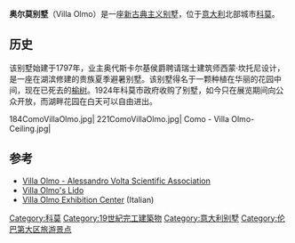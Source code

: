 {{Coord|45|49|8.53|N|9|3|55.53|E|region:IT_scale:5000_type:landmark|display=title}}
{{Infobox building
| name                = 奥尔莫别墅
| native_name         = Villa Olmo
| image               = ComoPalace.jpg
| architectural_style = 新古典主义
| location            = [[意大利|意大利]][[科莫|科莫]]
| start_date          = 1797
| architect           = 西蒙·坎托尼
}}
'''奥尔莫别墅'''（Villa Olmo）是一座[[新古典主义建筑|新古典主义]][[别墅|别墅]]，位于[[意大利|意大利]]北部城市[[科莫|科莫]]。

==历史==
该别墅始建于1797年，业主奥代斯卡尔基侯爵聘请瑞士建筑师西蒙·坎托尼设计，是一座在湖滨修建的贵族夏季避暑别墅。该别墅得名于一颗种植在华丽的花园中间，现在已死去的[[榆树|榆树]]。1924年科莫市政府收购了别墅，如今只在展览期间向公众开放，而湖畔花园在白天可以自由进出。

<gallery mode=packed>
184ComoVillaOlmo.jpg|
221ComoVillaOlmo.jpg|
Como - Villa Olmo- Ceiling.jpg|
</gallery>

==参考==
* [https://web.archive.org/web/20121130024046/http://www.centrovolta.it/volta-en/index.php?option=com_content&task=view&id=63 Villa Olmo - Alessandro Volta Scientific Association]
* [http://www.lidovillaolmo.it/ Villa Olmo's Lido] {{Wayback|url=http://www.lidovillaolmo.it/ |date=20201129201841 }}
* [http://www.grandimostrecomo.it/index.php?id=56 Villa Olmo Exhibition Center] {{Wayback|url=http://www.grandimostrecomo.it/index.php?id=56 |date=20160303172449 }} (Italian)
[[Category:科莫|Category:科莫]]
[[Category:19世紀完工建築物|Category:19世紀完工建築物]]
[[Category:意大利别墅|Category:意大利别墅]]
[[Category:伦巴第大区旅游景点|Category:伦巴第大区旅游景点]]